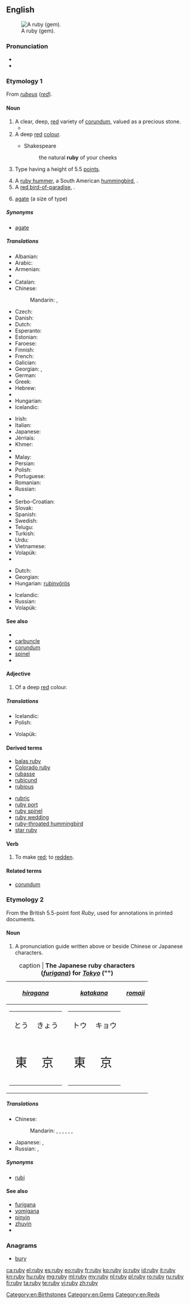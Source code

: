 {{also|Ruby}}
==English==
{{wikipedia}}
[[Image:Ruby cristal.jpg|thumb|A ruby (gem).]]

===Pronunciation===
* {{IPA|['ɹuːbi]}}
* {{rhymes|uːbi}}

===Etymology 1===
From {{etyl|la|en}} ''[[rubeus]]'' (''[[red]]'').

====Noun====
{{en-noun|rub|ies}}

# A clear, deep, [[red]] variety of [[corundum]], valued as a precious stone.
#*{{quote-magazine|date=2012-03
|author=Lee A. Groat
|title=Gemstones
|volume=100|issue=2|page=128
|magazine={{w|American Scientist}}
|url=http://www.americanscientist.org/issues/feature/2012/2/gemstones
|passage=Although there are dozens of different types of gems, among the best known and most important are diamond, '''ruby''' and sapphire, emerald and other gem forms of the mineral beryl, chrysoberyl, tanzanite, tsavorite, topaz and jade.}}
# A deep [[red]] [[colour]].
#: {{color panel|E0115F}}
#* Shakespeare
#*: the natural '''ruby''' of your cheeks
# {{context|typesetting|British|lang=en}} Type having a height of 5.5 [[points]].
# A [[ruby hummer]], a South American [[hummingbird]], {{taxlink|Clytolaema rubricauda|species}}.
# A [[red bird-of-paradise]], {{taxlink|Paradisaea rubra|species}}.
# {{context|printing|lang=en}} [[agate]] (a size of type)

=====Synonyms=====
* {{sense|typesetting}} [[agate]] {{qualifier|US}}

=====Translations=====
{{trans-top|type of gem}}
* Albanian: {{t-|sq|rubin|m}}
* Arabic: {{t-|ar|ياقوت|m|tr=yāqūt}}
* Armenian: {{t-|hy|սուտակ|tr=sutak}}
* {{trreq|bg}}
* Catalan: {{t+|ca|robí|m}}
* Chinese:
*: Mandarin: {{t-|cmn|紅寶石|sc=Hani}}, {{t-|cmn|红宝石|tr=hóngbǎoshí|sc=Hani}}
* Czech: {{t+|cs|rubín|m}}
* Danish: {{t-|da|rubin|c}}
* Dutch: {{t+|nl|robijn|m|n}}
* Esperanto: {{t+|eo|rubeno}}
* Estonian: {{t-|et|rubiin}}
* Faroese: {{t-|fo|rubinur|m}}
* Finnish: {{t+|fi|rubiini}}
* French: {{t+|fr|rubis|m}}
* Galician: {{t-|gl|rubí|m}}
* Georgian: {{t-|ka|ლალი|tr=lali|sc=Geor}},  {{t+|ka|ბადახში|tr=badaxši|sc=Geor}}
* German: {{t+|de|Rubin|m}}
* Greek: {{t+|el|ρουμπίνι|n|tr=roumpíni}}
* Hebrew: {{t+|he|אדם|alt=אֹדֶם}}
* {{trreq|hi}}
* Hungarian: {{t+|hu|rubin}}
* Icelandic: {{t-|is|rúbín|m}}
{{trans-mid}}
* Irish: {{t-|ga|rúibín|m}}
* Italian: {{t+|it|rubino|m}}
* Japanese: {{t-|ja|ルビー|tr=rubī}}
* Jèrriais: {{tø|roa-jer|rubis|m}}
* Khmer: {{t-|km|ត្បូងទទឹម|tr=tboong tɔtɨm|sc=Khmr}}
* {{trreq|lv}}
* Malay: {{t-|ms|delima}}
* Persian: {{t+|fa|یاقوت}}
* Polish: {{t+|pl|rubin|m}}
* Portuguese: {{t+|pt|rubi|m}}
* Romanian: {{t+|ro|rubin}}
* Russian: {{t+|ru|рубин|m|tr=rubín}}
* {{trreq|gd}}
* Serbo-Croatian: {{t-|sh|рубин|m|tr=rubin|sc=Cyrl}}
* Slovak: {{t-|sk|rubín}}
* Spanish: {{t+|es|rubí|m}}
* Swedish: {{t-|sv|rubin|c}}
* Telugu: {{t+|te|కెంపు}}
* Turkish: {{t+|tr|yakut}}
* Urdu: {{t-|ur|ياقوت|sc=ur-Arab}}
* Vietnamese: {{t-|vi|hồng ngọc}}
* Volapük: {{t-|vo|rubain}}
* {{trreq|yi}}
{{trans-bottom}}

{{trans-top|colour}}
* Dutch: {{t+|nl|robijnrood}}
* Georgian: {{t-|ka|წითელი ფერი|tr=cit'eli p'eri|sc=Geor}}
* Hungarian: [[rubinvörös]]
{{trans-mid}}
* Icelandic: {{t-|is|rúbínrauður|m}} {{qualifier|adjective}}
* Russian: {{t+|ru|рубиновый|tr=rubínovyj}}
* Volapük: {{t-|vo|rubainaköl}}
{{trans-bottom}}

{{trans-top|size of typeface}}
{{trans-mid}}
{{trans-bottom}}

{{trans-top|hummingbird}}
{{trans-mid}}
{{trans-bottom}}

====See also====
* {{list:reds/en}}
* [[carbuncle]]
* [[corundum]]
* [[spinel]]
* {{pedialite|Ruby}}

====Adjective====
{{en-adj}}

# Of a deep [[red]] colour.

=====Translations=====
{{trans-top|colour}}
* Icelandic: {{t-|is|rúbínrauður}}
* Polish: {{t-|pl|rubinowy}}
{{trans-mid}}
* Volapük: {{t-|vo|rubainakölik}}
{{trans-bottom}}

====Derived terms====
{{top2}}
* [[balas ruby]]
* [[Colorado ruby]]
* [[rubasse]]
* [[rubicund]]
* [[rubious]]
{{mid2}}
* [[rubric]]
* [[ruby port]]
* [[ruby spinel]]
* [[ruby wedding]]
* [[ruby-throated hummingbird]]
* [[star ruby]]
{{bottom}}

====Verb====
{{en-verb|rubies|rubying|rubied}}

# {{context|transitive|poetic|lang=en}} To make [[red]]; to [[redden]].
#: {{rfquotek|Alexander Pope}}

====Related terms====
* [[corundum]]

===Etymology 2===
From the British 5.5-point font ''Ruby'', used for annotations in printed documents.

====Noun====
{{en-noun|rub|ies}}

# A pronunciation guide written above or beside Chinese or Japanese characters.

{| border="1" cellpadding="5" align="center"
|+caption | '''The Japanese ruby characters (''[[furigana]]'') for ''[[Tokyo]]'' ("{{Jpan|東京}}")'''
|-
! ''[[hiragana]]''
! ''[[katakana]]''
! ''[[romaji]]''
|-
|
{| border="0" cellpadding="2" cellspacing="0"
|-
| style="text-align: center; font-size: 120%" lang="ja" | とう
| style="text-align: center; font-size: 120%" lang="ja" | きょう
|-
| style="text-align: center; font-size: 200%" lang="ja" | 東
| style="text-align: center; font-size: 200%" lang="ja" | 京
|}
|
{| border="0" cellpadding="2" cellspacing="0"
|-
| style="text-align: center; font-size: 120%" lang="ja" | トウ
| style="text-align: center; font-size: 120%" lang="ja" | キョウ
|-
| style="text-align: center; font-size: 200%" lang="ja" | 東
| style="text-align: center; font-size: 200%" lang="ja" | 京
|}
|
{| border="0" cellpadding="2" cellspacing="0"
|-
|-
| style="text-align: center; font-size: 120%" | tō
| style="text-align: center; font-size: 120%" | kyō
|-
| style="text-align: center; font-size: 200%" lang="ja" | 東
| style="text-align: center; font-size: 200%" lang="ja" | 京
|}
|}

=====Translations=====
{{trans-top|pronunciation guide}}
* Chinese:
*: Mandarin: {{t|cmn|旁註標記|sc=Hani}},  {{t|cmn|旁注标记|tr=pángzhù biāojì|sc=Hani}},  {{t|cmn|註音標示|sc=Hani}},  {{t|cmn|注音标示|tr=zhùyīn biāoshì|sc=Hani}},  {{t|cmn|加註音|sc=Hani}},  {{t|cmn|加注音|tr=jiāzhùyīn|sc=Hani}},  {{t-|cmn|ruby|sc=Latn}}
{{trans-mid}}
* Japanese: {{t-|ja|振り仮名|tr=ふりがな, furigana}},  {{t+|ja|ルビ|tr=rubi}}
* Russian: {{t+|ru|агат|m|tr=agát}},  {{qualifier|indeclinable}} {{t-|ru|руби|m|tr=rúbi}}
{{trans-bottom}}

=====Synonyms=====
* [[rubi]]

====See also====
* [[furigana]]
* [[yomigana]]
* [[pinyin]]
* [[zhuyin]]
* {{pedialite|Ruby characters}}

===Anagrams===
* [[bury]]

[[Category:en:Birthstones]]
[[Category:en:Gems]]
[[Category:en:Reds]]

[[ca:ruby]]
[[el:ruby]]
[[es:ruby]]
[[eo:ruby]]
[[fr:ruby]]
[[ko:ruby]]
[[io:ruby]]
[[id:ruby]]
[[it:ruby]]
[[kn:ruby]]
[[hu:ruby]]
[[mg:ruby]]
[[ml:ruby]]
[[my:ruby]]
[[nl:ruby]]
[[pl:ruby]]
[[ro:ruby]]
[[ru:ruby]]
[[fi:ruby]]
[[ta:ruby]]
[[te:ruby]]
[[vi:ruby]]
[[zh:ruby]]